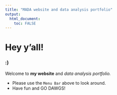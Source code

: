 ```yaml
---
title: "MADA website and data analysis portfolio"
output: 
  html_document:
    toc: FALSE
---
```


# Hey y'all!

### :)

Welcome to **my website** and _data analysis portfolio._ 


* Please use the `Menu Bar` above to look around.
* Have fun and GO DAWGS!
